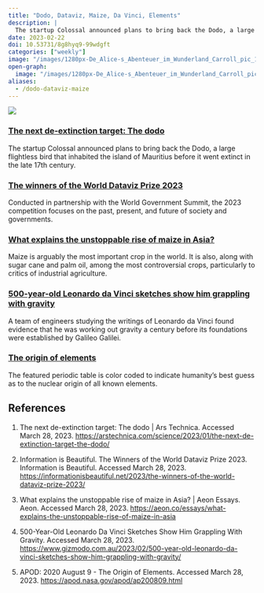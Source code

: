```yaml
---
title: "Dodo, Dataviz, Maize, Da Vinci, Elements"
description: |
  The startup Colossal announced plans to bring back the Dodo, a large flightless bird that inhabited the island of Mauritius before it went extinct in the late 17th century.
date: 2023-02-22
doi: 10.53731/8g8hyq9-99wdgft
categories: ["weekly"]
image: "/images/1280px-De_Alice-s_Abenteuer_im_Wunderland_Carroll_pic_10.jpg"
open-graph:
  image: "/images/1280px-De_Alice-s_Abenteuer_im_Wunderland_Carroll_pic_10.jpg"
aliases: 
  - /dodo-dataviz-maize
---
```


![](/images/1280px-De_Alice-s_Abenteuer_im_Wunderland_Carroll_pic_10.jpg)

### [The next de-extinction target: The dodo](https://arstechnica.com/science/2023/01/the-next-de-extinction-target-the-dodo/)
The startup Colossal announced plans to bring back the Dodo, a large flightless bird that inhabited the island of Mauritius before it went extinct in the late 17th century.

### [The winners of the World Dataviz Prize 2023](https://informationisbeautiful.net/2023/the-winners-of-the-world-dataviz-prize-2023/)
Conducted in partnership with the World Government Summit, the 2023 competition focuses on the past, present, and future of society and governments.

### [What explains the unstoppable rise of maize in Asia?](https://aeon.co/essays/what-explains-the-unstoppable-rise-of-maize-in-asia)
Maize is arguably the most important crop in the world. It is also, along with sugar cane and palm oil, among the most controversial crops, particularly to critics of industrial agriculture.

### [500-year-old Leonardo da Vinci sketches show him grappling with gravity](https://www.gizmodo.com.au/2023/02/500-year-old-leonardo-da-vinci-sketches-show-him-grappling-with-gravity/)
A team of engineers studying the writings of Leonardo da Vinci found evidence that he was working out gravity a century before its foundations were established by Galileo Galilei.

### [The origin of elements](https://apod.nasa.gov/apod/ap200809.html)
The featured periodic table is color coded to indicate humanity's best guess as to the nuclear origin of all known elements.

## References

1. The next de-extinction target: The dodo | Ars Technica. Accessed March 28, 2023. <https://arstechnica.com/science/2023/01/the-next-de-extinction-target-the-dodo/>

1. Information is Beautiful. The Winners of the World Dataviz Prize 2023. Information is Beautiful. Accessed March 28, 2023. <https://informationisbeautiful.net/2023/the-winners-of-the-world-dataviz-prize-2023/>

1. What explains the unstoppable rise of maize in Asia? | Aeon Essays. Aeon. Accessed March 28, 2023. <https://aeon.co/essays/what-explains-the-unstoppable-rise-of-maize-in-asia>

1. 500-Year-Old Leonardo Da Vinci Sketches Show Him Grappling With Gravity. Accessed March 28, 2023. <https://www.gizmodo.com.au/2023/02/500-year-old-leonardo-da-vinci-sketches-show-him-grappling-with-gravity/>

1. APOD: 2020 August 9 - The Origin of Elements. Accessed March 28, 2023. <https://apod.nasa.gov/apod/ap200809.html>